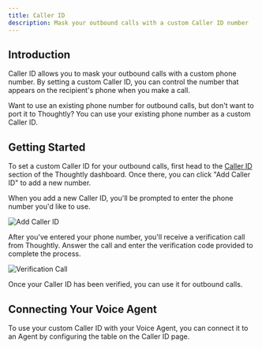 ```yaml
---
title: Caller ID
description: Mask your outbound calls with a custom Caller ID number
---
```


## Introduction

Caller ID allows you to mask your outbound calls with a custom phone number. By setting a custom Caller ID, you can control the number that appears on the recipient's phone when you make a call.

Want to use an existing phone number for outbound calls, but don't want to port it to Thoughtly? You can use your existing phone number as a custom Caller ID.

## Getting Started

To set a custom Caller ID for your outbound calls, first head to the [Caller ID](https://app.thoughtly.com/phone-number/caller-id) section of the Thoughtly dashboard. Once there, you can click "Add Caller ID" to add a new number.

When you add a new Caller ID, you'll be prompted to enter the phone number you'd like to use.

![Add Caller ID](/images/ui/add-caller-id.png)

After you've entered your phone number, you'll receive a verification call from Thoughtly. Answer the call and enter the verification code provided to complete the process.

![Verification Call](/images/ui/verify-caller-id.png)

Once your Caller ID has been verified, you can use it for outbound calls.

## Connecting Your Voice Agent

To use your custom Caller ID with your Voice Agent, you can connect it to an Agent by configuring the table on the Caller ID page.
